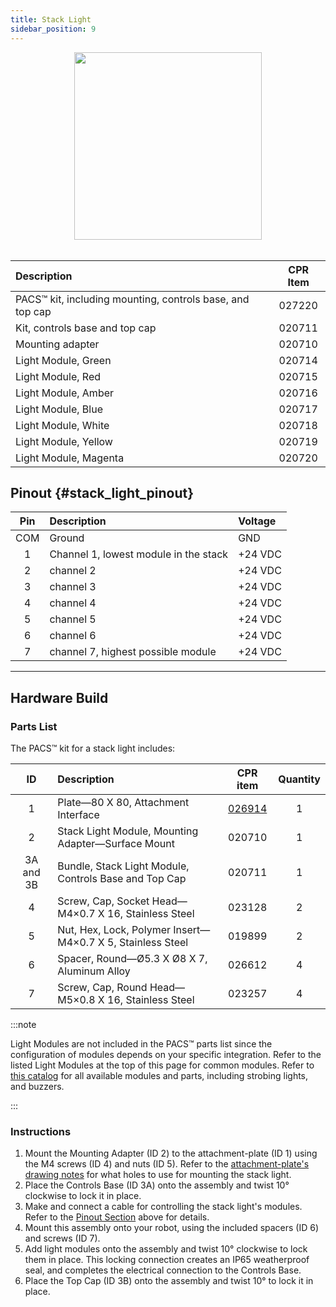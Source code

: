 ```yaml
---
title: Stack Light
sidebar_position: 9
---
```


<center>
  <img
    src="/img/accessories_images/stack_light_1.png"
    width="300"
  />
</center>

<br />

| Description                                                     | CPR Item |
| :-------------------------------------------------------------- | :------: |
| PACS&trade; kit, including mounting, controls base, and top cap |  027220  |
| Kit, controls base and top cap                                  |  020711  |
| Mounting adapter                                                |  020710  |
| Light Module, Green                                             |  020714  |
| Light Module, Red                                               |  020715  |
| Light Module, Amber                                             |  020716  |
| Light Module, Blue                                              |  020717  |
| Light Module, White                                             |  020718  |
| Light Module, Yellow                                            |  020719  |
| Light Module, Magenta                                           |  020720  |

## Pinout {#stack_light_pinout}

| Pin | Description                           | Voltage |
| :-: | :------------------------------------ | :------ |
| COM | Ground                                | GND     |
|  1  | Channel 1, lowest module in the stack | +24 VDC |
|  2  | channel 2                             | +24 VDC |
|  3  | channel 3                             | +24 VDC |
|  4  | channel 4                             | +24 VDC |
|  5  | channel 5                             | +24 VDC |
|  6  | channel 6                             | +24 VDC |
|  7  | channel 7, highest possible module    | +24 VDC |

---

## Hardware Build

### Parts List

The PACS&trade; kit for a stack light includes:

|    ID     | Description                                                |                      CPR item                       | Quantity |
| :-------: | :--------------------------------------------------------- | :-------------------------------------------------: | :------: |
|     1     | Plate—80 X 80, Attachment Interface                        | [026914](/assets/pdf/clearpath_robotics_026914.pdf) |    1     |
|     2     | Stack Light Module, Mounting Adapter—Surface Mount         |                       020710                        |    1     |
| 3A and 3B | Bundle, Stack Light Module, Controls Base and Top Cap      |                       020711                        |    1     |
|     4     | Screw, Cap, Socket Head—M4×0.7 X 16, Stainless Steel       |                       023128                        |    2     |
|     5     | Nut, Hex, Lock, Polymer Insert—M4×0.7 X 5, Stainless Steel |                       019899                        |    2     |
|     6     | Spacer, Round—Ø5.3 X Ø8 X 7, Aluminum Alloy                |                       026612                        |    4     |
|     7     | Screw, Cap, Round Head—M5×0.8 X 16, Stainless Steel        |                       023257                        |    4     |

:::note

Light Modules are not included in the PACS&trade; parts list since the configuration of modules depends on your specific integration.
Refer to the listed Light Modules at the top of this page for common modules.
Refer to [this catalog](/assets/pdf/clearpath_robotics_027220-TDS1.pdf) for all available modules and parts, including strobing lights, and buzzers.

:::

### Instructions

1.  Mount the Mounting Adapter (ID 2) to the attachment-plate (ID 1) using the M4 screws (ID 4) and nuts (ID 5).
    Refer to the [attachment-plate's drawing notes](/assets/pdf/clearpath_robotics_026914.pdf) for what holes to use for mounting the stack light.
2.  Place the Controls Base (ID 3A) onto the assembly and twist 10° clockwise to lock it in place.
3.  Make and connect a cable for controlling the stack light's modules.
    Refer to the [Pinout Section](#stack_light_pinout) above for details.
4.  Mount this assembly onto your robot, using the included spacers (ID 6) and screws (ID 7).
5.  Add light modules onto the assembly and twist 10° clockwise to lock them in place.
    This locking connection creates an IP65 weatherproof seal, and completes the electrical connection to the Controls Base.
6.  Place the Top Cap (ID 3B) onto the assembly and twist 10° to lock it in place.
